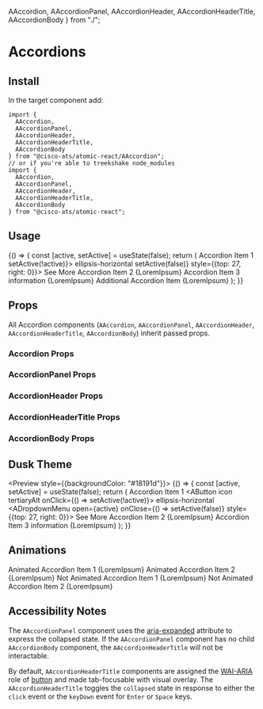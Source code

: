 


  AAccordion,
  AAccordionPanel,
  AAccordionHeader,
  AAccordionHeaderTitle,
  AAccordionBody
} from "./";

<Meta title="Components/Accordions" component={AAccordion} />

# Accordions

## Install

In the target component add:

```
import {
  AAccordion,
  AAccordionPanel,
  AAccordionHeader,
  AAccordionHeaderTitle,
  AAccordionBody
} from "@cisco-ats/atomic-react/AAccordion";
// or if you're able to treekshake node_modules
import {
  AAccordion,
  AAccordionPanel,
  AAccordionHeader,
  AAccordionHeaderTitle,
  AAccordionBody
} from "@cisco-ats/atomic-react";
```

## Usage

<Preview>
  <Story name="usage-1">
    <AApp>
      <YourComponent>
        {() => {
          const [active, setActive] = useState(false);
          return (
            <AAccordion bordered>
              <AAccordionPanel>
                <AAccordionHeader>
                  <AAccordionHeaderTitle chevron={false}>
                    Accordion Item 1
                  </AAccordionHeaderTitle>
                  <ADropdown>
                    <AButton
                      icon
                      tertiaryAlt
                      onClick={() => setActive(!active)}>
                      <AIcon>ellipsis-horizontal</AIcon>
                    </AButton>
                    <ADropdownMenu
                      open={active}
                      onClose={() => setActive(false)}
                      style={{top: 27, right: 0}}>
                      <ADropdownMenuItem>See More</ADropdownMenuItem>
                    </ADropdownMenu>
                  </ADropdown>
                </AAccordionHeader>
              </AAccordionPanel>
              <AAccordionPanel collapsed={false}>
                <AAccordionHeader>
                  <AAccordionHeaderTitle>
                    Accordion Item 2
                  </AAccordionHeaderTitle>
                </AAccordionHeader>
                <AAccordionBody>{LoremIpsum}</AAccordionBody>
              </AAccordionPanel>
              <AAccordionPanel>
                <AAccordionHeader>
                  <AAccordionHeaderTitle>
                    Accordion Item 3
                  </AAccordionHeaderTitle>
                  <AButton icon tertiaryAlt href="/" target="_blank">
                    <AIcon>information</AIcon>
                  </AButton>
                </AAccordionHeader>
                <AAccordionBody>{LoremIpsum}</AAccordionBody>
              </AAccordionPanel>
              <AAccordionPanel collapsed={false}>
                <AAccordionHeader>
                  <AAccordionHeaderTitle>
                    Additional Accordion Item
                  </AAccordionHeaderTitle>
                </AAccordionHeader>
                <AAccordionBody>{LoremIpsum}</AAccordionBody>
              </AAccordionPanel>
            </AAccordion>
          );
        }}
      </YourComponent>
    </AApp>
  </Story>
</Preview>

## Props

All Accordion components (`AAccordion`, `AAccordionPanel`, `AAccordionHeader`, `AAccordionHeaderTitle`, `AAccordionBody`) inherit passed props.

### Accordion Props

<Props of={AAccordion} />

### AccordionPanel Props

<Props of={AAccordionPanel} />

### AccordionHeader Props

<Props of={AAccordionHeader} />

### AccordionHeaderTitle Props

<Props of={AAccordionHeaderTitle} />

### AccordionBody Props

<Props of={AAccordionBody} />

## Dusk Theme

<Preview style={{backgroundColor: "#18191d"}}>
  <Story name="dusk-1">
    <AApp defaultTheme="dusk">
      <YourComponent>
        {() => {
          const [active, setActive] = useState(false);
          return (
            <AAccordion bordered>
              <AAccordionPanel>
                <AAccordionHeader>
                  <AAccordionHeaderTitle chevron={false}>
                    Accordion Item 1
                  </AAccordionHeaderTitle>
                  <ADropdown>
                    <AButton
                      icon
                      tertiaryAlt
                      onClick={() => setActive(!active)}>
                      <AIcon>ellipsis-horizontal</AIcon>
                    </AButton>
                    <ADropdownMenu
                      open={active}
                      onClose={() => setActive(false)}
                      style={{top: 27, right: 0}}>
                      <ADropdownMenuItem>See More</ADropdownMenuItem>
                    </ADropdownMenu>
                  </ADropdown>
                </AAccordionHeader>
              </AAccordionPanel>
              <AAccordionPanel collapsed={false}>
                <AAccordionHeader>
                  <AAccordionHeaderTitle>
                    Accordion Item 2
                  </AAccordionHeaderTitle>
                </AAccordionHeader>
                <AAccordionBody>{LoremIpsum}</AAccordionBody>
              </AAccordionPanel>
              <AAccordionPanel>
                <AAccordionHeader>
                  <AAccordionHeaderTitle>
                    Accordion Item 3
                  </AAccordionHeaderTitle>
                  <AButton icon tertiaryAlt href="/" target="_blank">
                    <AIcon>information</AIcon>
                  </AButton>
                </AAccordionHeader>
                <AAccordionBody>{LoremIpsum}</AAccordionBody>
              </AAccordionPanel>
            </AAccordion>
          );
        }}
      </YourComponent>
    </AApp>
  </Story>
</Preview>

## Animations

<Preview>
  <Story name="animation-1">
    <AApp>
      <AAccordion className="mr-4">
        <AAccordionPanel collapsed={false}>
          <AAccordionHeader>
            <AAccordionHeaderTitle>
              Animated Accordion Item 1
            </AAccordionHeaderTitle>
          </AAccordionHeader>
          <AAccordionBody>{LoremIpsum}</AAccordionBody>
        </AAccordionPanel>
        <AAccordionPanel>
          <AAccordionHeader>
            <AAccordionHeaderTitle>
              Animated Accordion Item 2
            </AAccordionHeaderTitle>
          </AAccordionHeader>
          <AAccordionBody>{LoremIpsum}</AAccordionBody>
        </AAccordionPanel>
      </AAccordion>
    </AApp>
  </Story>
  <Story name="animation-2">
    <AApp animations={false}>
      <AAccordion>
        <AAccordionPanel collapsed={false}>
          <AAccordionHeader>
            <AAccordionHeaderTitle>
              Not Animated Accordion Item 1
            </AAccordionHeaderTitle>
          </AAccordionHeader>
          <AAccordionBody>{LoremIpsum}</AAccordionBody>
        </AAccordionPanel>
        <AAccordionPanel>
          <AAccordionHeader>
            <AAccordionHeaderTitle>
              Not Animated Accordion Item 2
            </AAccordionHeaderTitle>
          </AAccordionHeader>
          <AAccordionBody>{LoremIpsum}</AAccordionBody>
        </AAccordionPanel>
      </AAccordion>
    </AApp>
  </Story>
</Preview>

## Accessibility Notes

The `AAccordionPanel` component uses the [aria-expanded](https://www.w3.org/TR/wai-aria/#aria-expanded) attribute to express the collapsed state.
If the `AAccordionPanel` component has no child `AAccordionBody` component, the `AAccordionHeaderTitle` will not be interactable.

By default, `AAccordionHeaderTitle` components are assigned the [WAI-ARIA](https://www.w3.org/WAI/standards-guidelines/aria/) role of [button](https://www.w3.org/TR/wai-aria/#button) and made tab-focusable with visual overlay.
The `AAccordionHeaderTitle` toggles the `collapsed` state in response to either the `click` event or the `keyDown` event for `Enter` or `Space` keys.
